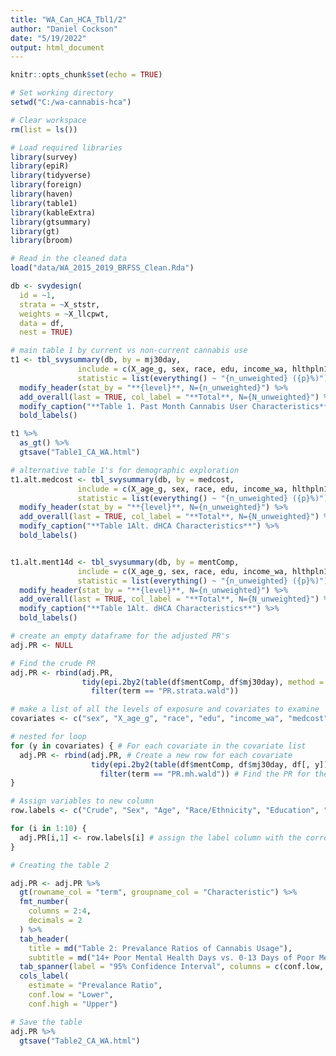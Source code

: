 ```yaml
---
title: "WA_Can_HCA_Tbl1/2"
author: "Daniel Cockson"
date: "5/19/2022"
output: html_document
---
```


```r
knitr::opts_chunk$set(echo = TRUE)

# Set working directory
setwd("C:/wa-cannabis-hca")

# Clear workspace 
rm(list = ls())

# Load required libraries 
library(survey)
library(epiR)
library(tidyverse)
library(foreign)
library(haven)
library(table1)
library(kableExtra)
library(gtsummary)
library(gt)
library(broom)

# Read in the cleaned data
load("data/WA_2015_2019_BRFSS_Clean.Rda")

```

```r

db <- svydesign(
  id = ~1,
  strata = ~X_ststr,
  weights = ~X_llcpwt,
  data = df, 
  nest = TRUE) 

# main table 1 by current vs non-current cannabis use 
t1 <- tbl_svysummary(db, by = mj30day, 
               include = c(X_age_g, sex, race, edu, income_wa, hlthpln1, medcost, mentComp, curAlc, curSmk),
               statistic = list(everything() ~ "{n_unweighted} ({p}%)")) %>%
  modify_header(stat_by = "**{level}**, N={n_unweighted}") %>%
  add_overall(last = TRUE, col_label = "**Total**, N={N_unweighted}") %>%
  modify_caption("**Table 1. Past Month Cannabis User Characteristics**") %>%
  bold_labels()

t1 %>%
  as_gt() %>%
  gtsave("Table1_CA_WA.html")

# alternative table 1's for demographic exploration
t1.alt.medcost <- tbl_svysummary(db, by = medcost, 
               include = c(X_age_g, sex, race, edu, income_wa, hlthpln1, mj30day, mentComp, curAlc, curSmk),
               statistic = list(everything() ~ "{n_unweighted} ({p}%)")) %>%
  modify_header(stat_by = "**{level}**, N={n_unweighted}") %>%
  add_overall(last = TRUE, col_label = "**Total**, N={N_unweighted}") %>%
  modify_caption("**Table 1Alt. dHCA Characteristics**") %>%
  bold_labels()


t1.alt.ment14d <- tbl_svysummary(db, by = mentComp, 
               include = c(X_age_g, sex, race, edu, income_wa, hlthpln1, mj30day, medcost, curAlc, curSmk),
               statistic = list(everything() ~ "{n_unweighted} ({p}%)")) %>%
  modify_header(stat_by = "**{level}**, N={n_unweighted}") %>%
  add_overall(last = TRUE, col_label = "**Total**, N={N_unweighted}") %>%
  modify_caption("**Table 1Alt. dHCA Characteristics**") %>%
  bold_labels()

```

```r
# create an empty dataframe for the adjusted PR's
adj.PR <- NULL

# Find the crude PR
adj.PR <- rbind(adj.PR,
                tidy(epi.2by2(table(df$mentComp, df$mj30day), method = "cross.sectional")) %>%
                  filter(term == "PR.strata.wald"))

# make a list of all the levels of exposure and covariates to examine
covariates <- c("sex", "X_age_g", "race", "edu", "income_wa", "medcost", "hlthpln1", "curAlc", "curSmk")

# nested for loop
for (y in covariates) { # For each covariate in the covariate list
  adj.PR <- rbind(adj.PR, # Create a new row for each covariate
                  tidy(epi.2by2(table(df$mentComp, df$mj30day, df[, y]), method = "cross.sectional")) %>%
                    filter(term == "PR.mh.wald")) # Find the PR for the mh adjustment
}

# Assign variables to new column
row.labels <- c("Crude", "Sex", "Age", "Race/Ethnicity", "Education", "Income", "Difficulty affording care", "Health coverage", "Current alcohol use", "Current tobacco smoking status")

for (i in 1:10) {
  adj.PR[i,1] <- row.labels[i] # assign the label column with the correct variable name
}

```

```r
# Creating the table 2

adj.PR <- adj.PR %>%
  gt(rowname_col = "term", groupname_col = "Characteristic") %>%  
  fmt_number(
    columns = 2:4,
    decimals = 2
  ) %>%
  tab_header(
    title = md("Table 2: Prevalance Ratios of Cannabis Usage"),
    subtitle = md("14+ Poor Mental Health Days vs. 0-13 Days of Poor Mental Health Days")) %>%
  tab_spanner(label = "95% Confidence Interval", columns = c(conf.low, conf.high)) %>%
  cols_label(
    estimate = "Prevalance Ratio",
    conf.low = "Lower",
    conf.high = "Upper")

# Save the table
adj.PR %>%
  gtsave("Table2_CA_WA.html")

```



